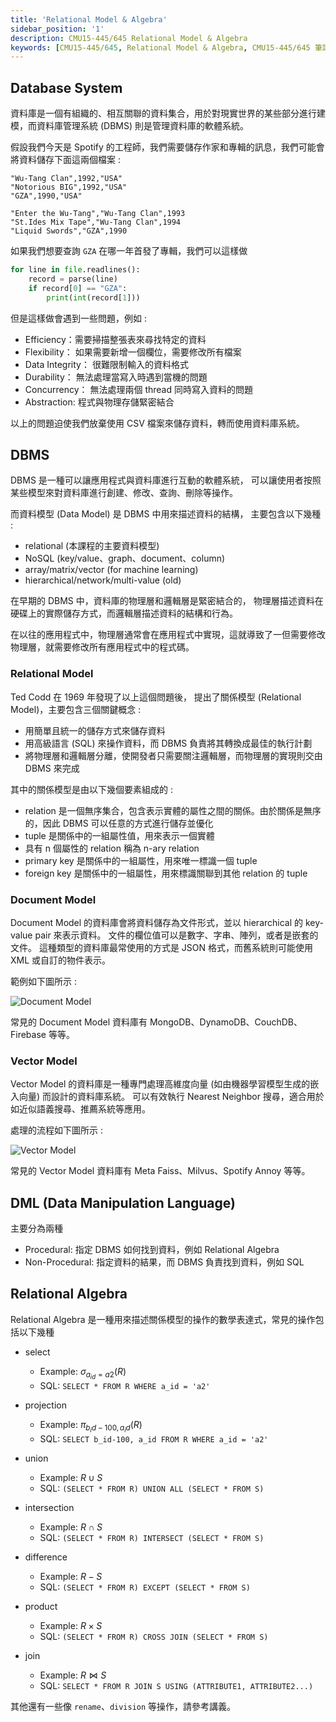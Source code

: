 ```yaml
---
title: 'Relational Model & Algebra'
sidebar_position: '1'
description: CMU15-445/645 Relational Model & Algebra
keywords: [CMU15-445/645, Relational Model & Algebra, CMU15-445/645 筆記]
---
```


<head>
  <title>CMU 15-445/645 Relational Model & Algebra</title>
</head>

## Database System

資料庫是一個有組織的、相互關聯的資料集合，用於對現實世界的某些部分進行建模，而資料庫管理系統 (DBMS) 則是管理資料庫的軟體系統。

假設我們今天是 Spotify 的工程師，我們需要儲存作家和專輯的訊息，我們可能會將資料儲存下面這兩個檔案 :

```csv title="artists.csv"
"Wu-Tang Clan",1992,"USA"
"Notorious BIG",1992,"USA"
"GZA",1990,"USA"
```

```csv title="albums.csv"
"Enter the Wu-Tang","Wu-Tang Clan",1993
"St.Ides Mix Tape","Wu-Tang Clan",1994
"Liquid Swords","GZA",1990
```

如果我們想要查詢 `GZA` 在哪一年首發了專輯，我們可以這樣做

```python
for line in file.readlines():
    record = parse(line)
    if record[0] == "GZA":
        print(int(record[1]))
```

但是這樣做會遇到一些問題，例如 :

- Efficiency：需要掃描整張表來尋找特定的資料
- Flexibility： 如果需要新增一個欄位，需要修改所有檔案
- Data Integrity： 很難限制輸入的資料格式
- Durability： 無法處理當寫入時遇到當機的問題
- Concurrency： 無法處理兩個 thread 同時寫入資料的問題
- Abstraction: 程式與物理存儲緊密結合

以上的問題迫使我們放棄使用 CSV 檔案來儲存資料，轉而使用資料庫系統。

## DBMS

DBMS 是一種可以讓應用程式與資料庫進行互動的軟體系統，
可以讓使用者按照某些模型來對資料庫進行創建、修改、查詢、刪除等操作。

而資料模型 (Data Model) 是 DBMS 中用來描述資料的結構，
主要包含以下幾種 :

- relational (本課程的主要資料模型)
- NoSQL (key/value、graph、document、column)
- array/matrix/vector (for machine learning)
- hierarchical/network/multi-value (old)

在早期的 DBMS 中，資料庫的物理層和邏輯層是緊密結合的，
物理層描述資料在硬碟上的實際儲存方式，而邏輯層描述資料的結構和行為。

在以往的應用程式中，物理層通常會在應用程式中實現，這就導致了一但需要修改物理層，就需要修改所有應用程式中的程式碼。

### Relational Model

Ted Codd 在 1969 年發現了以上這個問題後，
提出了關係模型 (Relational Model)，主要包含三個關鍵概念 :

- 用簡單且統一的儲存方式來儲存資料
- 用高級語言 (SQL) 來操作資料，而 DBMS 負責將其轉換成最佳的執行計劃
- 將物理層和邏輯層分離，使開發者只需要關注邏輯層，而物理層的實現則交由 DBMS 來完成

其中的關係模型是由以下幾個要素組成的 :

- relation 是一個無序集合，包含表示實體的屬性之間的關係。由於關係是無序的，因此 DBMS 可以任意的方式進行儲存並優化
- tuple 是關係中的一組屬性值，用來表示一個實體
- 具有 n 個屬性的 relation 稱為 n-ary relation
- primary key 是關係中的一組屬性，用來唯一標識一個 tuple
- foreign key 是關係中的一組屬性，用來標識關聯到其他 relation 的 tuple

### Document Model

Document Model 的資料庫會將資料儲存為文件形式，並以 hierarchical 的 key-value pair 來表示資料。
文件的欄位值可以是數字、字串、陣列，或者是嵌套的文件。
這種類型的資料庫最常使用的方式是 JSON 格式，而舊系統則可能使用 XML 或自訂的物件表示。

範例如下圖所示 :

![Document Model](/img/cmu15-445/c01/image-1.png)

常見的 Document Model 資料庫有 MongoDB、DynamoDB、CouchDB、Firebase 等等。

### Vector Model

Vector Model 的資料庫是一種專門處理高維度向量 (如由機器學習模型生成的嵌入向量) 而設計的資料庫系統。
可以有效執行 Nearest Neighbor 搜尋，適合用於如近似語義搜尋、推薦系統等應用。

處理的流程如下圖所示 :

![Vector Model](/img/cmu15-445/c01/image-2.png)

常見的 Vector Model 資料庫有 Meta Faiss、Milvus、Spotify Annoy 等等。

## DML (Data Manipulation Language)

主要分為兩種

- Procedural: 指定 DBMS 如何找到資料，例如 Relational Algebra
- Non-Procedural: 指定資料的結果，而 DBMS 負責找到資料，例如 SQL

## Relational Algebra

Relational Algebra 是一種用來描述關係模型的操作的數學表達式，常見的操作包括以下幾種

- select

  - Example: $\sigma_{a_{id}=a2}(R)$
  - SQL: `SELECT * FROM R WHERE a_id = 'a2'`

- projection

  - Example: $\pi_{b_id-100, a_id}(R)$
  - SQL: `SELECT b_id-100, a_id FROM R WHERE a_id = 'a2'`

- union

  - Example: $R \cup S$
  - SQL: `(SELECT * FROM R) UNION ALL (SELECT * FROM S)`

- intersection

  - Example: $R \cap S$
  - SQL: `(SELECT * FROM R) INTERSECT (SELECT * FROM S)`

- difference

  - Example: $R - S$
  - SQL: `(SELECT * FROM R) EXCEPT (SELECT * FROM S)`

- product

  - Example: $R \times S$
  - SQL: `(SELECT * FROM R) CROSS JOIN (SELECT * FROM S)`

- join

  - Example: $R \bowtie S$
  - SQL: `SELECT * FROM R JOIN S USING (ATTRIBUTE1, ATTRIBUTE2...)`

其他還有一些像 `rename`、`division` 等操作，請參考講義。
